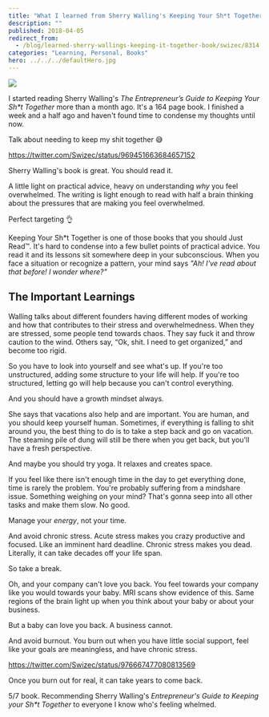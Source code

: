 ```yaml
---
title: "What I learned from Sherry Walling's Keeping Your Sh*t Together"
description: ""
published: 2018-04-05
redirect_from:
  - /blog/learned-sherry-wallings-keeping-it-together-book/swizec/8314
categories: "Learning, Personal, Books"
hero: ../../../defaultHero.jpg
---
```


[![](./img/media-DXQvIqGVoAIEKDw.jpg)](https://amzn.to/2Jm2Z1H)

I started reading Sherry Walling's _The Entrepreneur’s Guide to Keeping Your Sh\*t Together_ more than a month ago. It's a 164 page book. I finished a week and a half ago and haven't found time to condense my thoughts until now.

Talk about needing to keep my shit together 😅

https://twitter.com/Swizec/status/969451663684657152

Sherry Walling's book is great. You should read it.

A little light on practical advice, heavy on understanding _why_ you feel overwhelmed. The writing is light enough to read with half a brain thinking about the pressures that are making you feel overwhelmed.

Perfect targeting 👌

Keeping Your Sh\*t Together is one of those books that you should Just Read™. It's hard to condense into a few bullet points of practical advice. You read it and its lessons sit somewhere deep in your subconscious. When you face a situation or recognize a pattern, your mind says _"Ah! I've read about that before! I wonder where?"_

## The Important Learnings

Walling talks about different founders having different modes of working and how that contributes to their stress and overwhelmedness. When they are stressed, some people tend towards chaos. They say fuck it and throw caution to the wind. Others say, “Ok, shit. I need to get organized,” and become too rigid.

So you have to look into yourself and see what's up. If you're too unstructured, adding some structure to your life will help. If you're too structured, letting go will help because you can't control everything.

And you should have a growth mindset always.

She says that vacations also help and are important. You are human, and you should keep yourself human. Sometimes, if everything is falling to shit around you, the best thing to do is to take a step back and go on vacation. The steaming pile of dung will still be there when you get back, but you'll have a fresh perspective.

And maybe you should try yoga. It relaxes and creates space.

If you feel like there isn't enough time in the day to get everything done, time is rarely the problem. You're probably suffering from a mindshare issue. Something weighing on your mind? That's gonna seep into all other tasks and make them slow. No good.

Manage your _energy_, not your time.

And avoid chronic stress. Acute stress makes you crazy productive and focused. Like an imminent hard deadline. Chronic stress makes you dead. Literally, it can take decades off your life span.

So take a break.

Oh, and your company can't love you back. You feel towards your company like you would towards your baby. MRI scans show evidence of this. Same regions of the brain light up when you think about your baby or about your business.

But a baby can love you back. A business cannot.

And avoid burnout. You burn out when you have little social support, feel like your goals are meaningless, and have chronic stress.

https://twitter.com/Swizec/status/976667477080813569

Once you burn out for real, it can take years to come back.

5/7 book. Recommending Sherry Walling's _Entrepreneur's Guide to Keeping your Sh\*t Together_ to everyone I know who's feeling whelmed.

